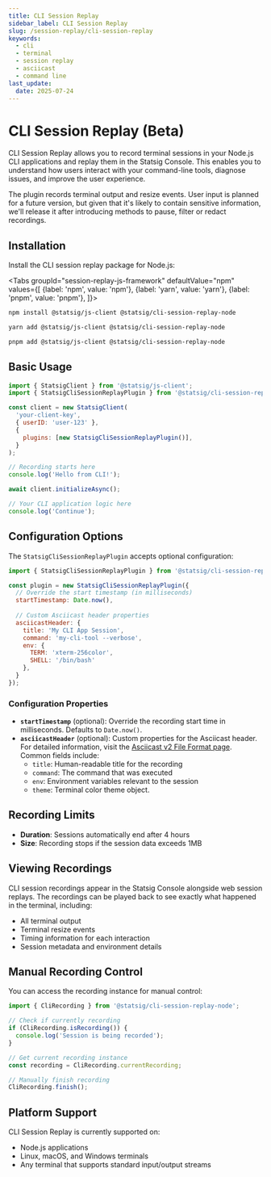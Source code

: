 ```yaml
---
title: CLI Session Replay
sidebar_label: CLI Session Replay
slug: /session-replay/cli-session-replay
keywords:
  - cli
  - terminal
  - session replay
  - asciicast
  - command line
last_update:
  date: 2025-07-24
---
```



# CLI Session Replay (Beta)

CLI Session Replay allows you to record terminal sessions in your Node.js CLI applications and replay them in the Statsig Console. This enables you to understand how users interact with your command-line tools, diagnose issues, and improve the user experience.

The plugin records terminal output and resize events.
User input is planned for a future version, but given that it's likely to contain sensitive information,
we'll release it after introducing methods to pause, filter or redact recordings.

## Installation

Install the CLI session replay package for Node.js:

<Tabs
  groupId="session-replay-js-framework"
  defaultValue="npm"
  values={[
    {label: 'npm', value: 'npm'},
    {label: 'yarn', value: 'yarn'},
    {label: 'pnpm', value: 'pnpm'},
  ]}>
  <TabItem value="npm">

```bash
npm install @statsig/js-client @statsig/cli-session-replay-node
```

  </TabItem>
  <TabItem value="yarn">

```bash
yarn add @statsig/js-client @statsig/cli-session-replay-node
```

  </TabItem>
  <TabItem value="pnpm">

```bash
pnpm add @statsig/js-client @statsig/cli-session-replay-node
```

  </TabItem>
</Tabs>

## Basic Usage

```javascript
import { StatsigClient } from '@statsig/js-client';
import { StatsigCliSessionReplayPlugin } from '@statsig/cli-session-replay-node';

const client = new StatsigClient(
  'your-client-key',
  { userID: 'user-123' },
  {
    plugins: [new StatsigCliSessionReplayPlugin()],
  }
);

// Recording starts here
console.log('Hello from CLI!');

await client.initializeAsync();

// Your CLI application logic here
console.log('Continue');
```

## Configuration Options

The `StatsigCliSessionReplayPlugin` accepts optional configuration:

```javascript
import { StatsigCliSessionReplayPlugin } from '@statsig/cli-session-replay-node';

const plugin = new StatsigCliSessionReplayPlugin({
  // Override the start timestamp (in milliseconds)
  startTimestamp: Date.now(),
  
  // Custom Asciicast header properties
  asciicastHeader: {
    title: 'My CLI App Session',
    command: 'my-cli-tool --verbose',
    env: {
      TERM: 'xterm-256color',
      SHELL: '/bin/bash'
    },
  }
});
```

### Configuration Properties

- **`startTimestamp`** (optional): Override the recording start time in milliseconds. Defaults to `Date.now()`.
- **`asciicastHeader`** (optional): Custom properties for the Asciicast header. For detailed information, visit the [Asciicast v2 File Format page](https://docs.asciinema.org/manual/asciicast/v2/#header). Common fields include:
  - `title`: Human-readable title for the recording
  - `command`: The command that was executed
  - `env`: Environment variables relevant to the session
  - `theme`: Terminal color theme object.

## Recording Limits

- **Duration**: Sessions automatically end after 4 hours
- **Size**: Recording stops if the session data exceeds 1MB

## Viewing Recordings

CLI session recordings appear in the Statsig Console alongside web session replays. The recordings can be played back to see exactly what happened in the terminal, including:

- All terminal output
- Terminal resize events
- Timing information for each interaction
- Session metadata and environment details

## Manual Recording Control

You can access the recording instance for manual control:

```javascript
import { CliRecording } from '@statsig/cli-session-replay-node';

// Check if currently recording
if (CliRecording.isRecording()) {
  console.log('Session is being recorded');
}

// Get current recording instance
const recording = CliRecording.currentRecording;

// Manually finish recording
CliRecording.finish();
```

## Platform Support

CLI Session Replay is currently supported on:
- Node.js applications
- Linux, macOS, and Windows terminals
- Any terminal that supports standard input/output streams

